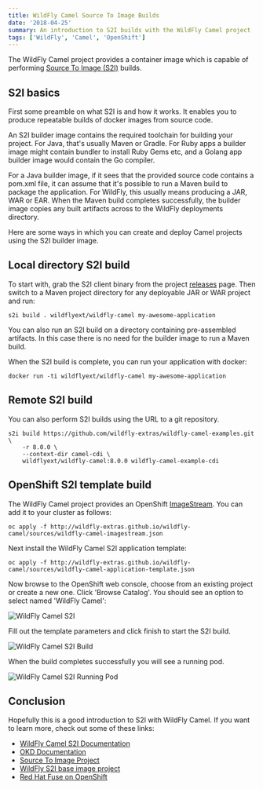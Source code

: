 ```yaml
---
title: WildFly Camel Source To Image Builds
date: '2018-04-25'
summary: An introduction to S2I builds with the WildFly Camel project
tags: ['WildFly', 'Camel', 'OpenShift']
---
```


The WildFly Camel project provides a container image which is capable of performing [Source To Image (S2I)](https://github.com/openshift/source-to-image#source-to-image-s2i) builds.

## S2I basics

First some preamble on what S2I is and how it works. It enables you to produce repeatable builds of docker images from source code.

An S2I builder image contains the required toolchain for building your project. For Java, that's usually Maven or Gradle. For Ruby apps a builder image
might contain bundler to install Ruby Gems etc, and a Golang app builder image would contain the Go compiler.

For a Java builder image, if it sees that the provided source code contains a pom.xml file, it can assume that it's possible to run a Maven build to package the application. For WildFly, this usually means producing a JAR, WAR or EAR. When the Maven build completes successfully, the builder image copies any built artifacts across to the WildFly deployments directory.

Here are some ways in which you can create and deploy Camel projects using the S2I builder image.

## Local directory S2I build

To start with, grab the S2I client binary from the project [releases](https://github.com/openshift/source-to-image/releases) page. Then switch to a Maven project directory for any deployable JAR or WAR project and run:

```
s2i build . wildflyext/wildfly-camel my-awesome-application
```

You can also run an S2I build on a directory containing pre-assembled artifacts. In this case there is no need for the builder image to run a Maven build.

When the S2I build is complete, you can run your application with docker:

```
docker run -ti wildflyext/wildfly-camel my-awesome-application
```

## Remote S2I build

You can also perform S2I builds using the URL to a git repository.

```
s2i build https://github.com/wildfly-extras/wildfly-camel-examples.git \
    -r 8.0.0 \
    --context-dir camel-cdi \
    wildflyext/wildfly-camel:8.0.0 wildfly-camel-example-cdi
```

## OpenShift S2I template build

The WildFly Camel project provides an OpenShift [ImageStream](https://docs.okd.io/latest/architecture/core_concepts/builds_and_image_streams.html#image-streams). You can add it to your cluster as follows:

```
oc apply -f http://wildfly-extras.github.io/wildfly-camel/sources/wildfly-camel-imagestream.json
```

Next install the WildFly Camel S2I application template:

```
oc apply -f http://wildfly-extras.github.io/wildfly-camel/sources/wildfly-camel-application-template.json
```

Now browse to the OpenShift web console, choose from an existing project or create a new one. Click 'Browse Catalog'. You should see an option to select named 'WildFly Camel':

![WildFly Camel S2I](/static/images/wfc-openshift.png)

Fill out the template parameters and click finish to start the S2I build.

![WildFly Camel S2I Build](/static/images/wfc-build-openshift.png)

When the build completes successfully you will see a running pod.

![WildFly Camel S2I Running Pod](/static/images/wfc-pod-openshift.png)

## Conclusion

Hopefully this is a good introduction to S2I with WildFly Camel. If you want to learn more, check out some of these links:

* [WildFly Camel S2I Documentation](http://wildfly-extras.github.io/wildfly-camel/#_source_to_image)
* [OKD Documentation](https://docs.okd.io/latest)
* [Source To Image Project](https://github.com/openshift/source-to-image)
* [WildFly S2I base image project](https://github.com/openshift-s2i/s2i-wildfly)
* [Red Hat Fuse on OpenShift](https://access.redhat.com/documentation/en-us/red_hat_fuse/7.1/html/fuse_on_openshift_guide/)
